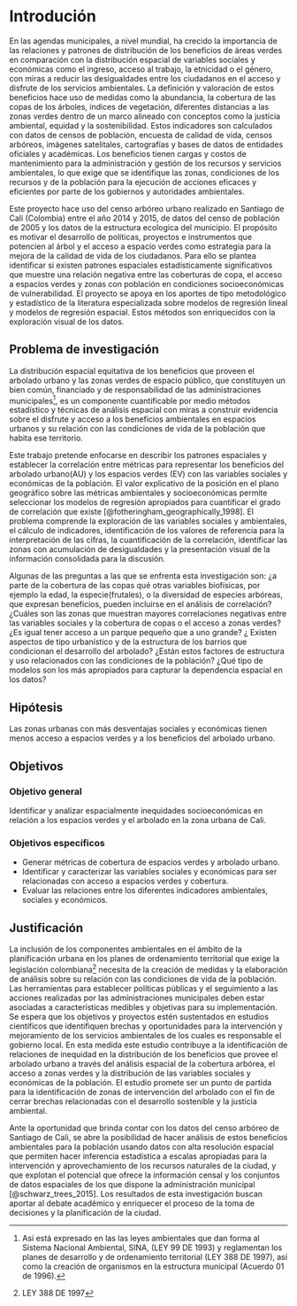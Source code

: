 # Introdución {#intro}

En las agendas municipales, a nivel mundial, ha crecido la importancia de las 
relaciones y patrones de distribución de los beneficios de áreas verdes en 
comparación con la distribución espacial de variables sociales y económicas como
el ingreso, acceso al trabajo, la etnicidad o el género, con miras a reducir las
desigualdades entre los ciudadanos en el acceso y disfrute de los servicios 
ambientales. La definición y valoración de estos beneficios hace uso de medidas 
como la abundancia, la cobertura de las copas de los árboles, índices de 
vegetación,  diferentes distancias a las zonas verdes dentro de un marco 
alineado con conceptos como la justicia ambiental, equidad y la sostenibilidad. 
Estos indicadores son calculados con datos de censos de población, encuesta de 
calidad de vida, censos arbóreos, imágenes satelitales, cartografías y bases de 
datos de entidades oficiales y académicas. Los beneficios tienen cargas y costos
de mantenimiento para la administración y gestión de los recursos y servicios 
ambientales, lo que exige que se identifique las zonas, condiciones de los 
recursos y de la población para la ejecución de acciones eficaces y eficientes 
por parte de los gobiernos y autoridades ambientales.

Este proyecto hace uso del censo arbóreo urbano realizado en Santiago de Cali 
(Colombia) entre el año 2014 y 2015, de datos del censo de población de 2005 y 
los datos de la estructura ecologica del municipio. El propósito es 
motivar el desarrollo de políticas, proyectos e instrumentos que potencien al 
árbol y el acceso a espacio verdes como estrategia para la mejora de la calidad 
de vida de los ciudadanos. Para ello se plantea identificar si existen patrones 
espaciales estadísticamente significativos que muestre una relación negativa 
entre las coberturas de copa, el acceso a espacios verdes y zonas con población 
en condiciones socioeconómicas de vulnerabilidad. El proyecto se apoya en los 
aportes de tipo metodológico y estadístico de la literatura especializada sobre 
modelos de regresión lineal y  modelos de regresión espacial. Estos métodos son 
enriquecidos con la exploración visual de los datos.

## Problema de investigación

La distribución espacial equitativa de los beneficios que proveen el arbolado 
urbano y las zonas verdes de espacio público, que constituyen un bien común, 
financiado y de responsabilidad de las administraciones municipales^[Así está 
expresado en las las leyes ambientales que dan forma al  Sistema Nacional 
Ambiental, SINA, (LEY 99 DE 1993) y reglamentan los planes de desarrollo y de 
ordenamiento territorial (LEY 388 DE 1997), así como la creación de organismos 
en la estructura municipal (Acuerdo 01 de 1996).], es un componente 
cuantificable por medio métodos estadístico y técnicas de análisis espacial con 
miras a construir evidencia sobre el disfrute y acceso a los beneficios 
ambientales en espacios urbanos y su relación con las condiciones de vida de la 
población que habita ese territorio.

Este trabajo pretende enfocarse en describir los patrones espaciales y 
establecer la correlación entre métricas para representar los beneficios del 
arbolado urbano(AU) y los espacios verdes (EV) con las variables sociales y 
económicas de la población. El valor explicativo de la posición en el plano 
geográfico sobre las métricas ambientales y socioeconómicas permite seleccionar 
los modelos de regresión apropiados para cuantificar el grado de correlación que
existe [@fotheringham_geographically_1998]. El problema comprende la exploración
de las variables sociales y ambientales, el cálculo de indicadores, 
identificación de los valores de referencia para la interpretación de las 
cifras, la cuantificación de la correlación, identificar las zonas con 
acumulación de desigualdades y la presentación visual de la información 
consolidada para la discusión.

Algunas de las preguntas a las que se enfrenta esta investigación son: ¿a parte 
de la cobertura de las copas qué otras variables biofísicas, por ejemplo la 
edad, la especie(frutales), o la diversidad de especies arbóreas, que expresan 
beneficios, pueden incluirse en el análisis de correlación? ¿Cuáles son las 
zonas que muestran mayores correlaciones negativas entre las variables sociales 
y la cobertura de copas o el acceso a zonas verdes? ¿Es igual tener acceso a un 
parque pequeño que a uno grande? ¿ Existen aspectos de tipo urbanístico y de la 
estructura de los barrios que condicionan el desarrollo del arbolado? ¿Están 
estos factores de estructura y uso relacionados con las condiciones de la 
población? ¿Qué tipo de modelos son los más apropiados para capturar la dependencia espacial en los datos?

## Hipótesis

Las zonas urbanas con más desventajas sociales y económicas tienen menos acceso 
a espacios verdes y a los beneficios del arbolado urbano.

## Objetivos 

### Objetivo general 

Identificar y analizar espacialmente 
inequidades socioeconómicas en relación a los espacios verdes y el arbolado en 
la zona urbana de Cali.

### Objetivos específicos 

- Generar métricas de cobertura de espacios verdes y 
arbolado urbano. 
- Identificar y caracterizar las variables sociales y 
económicas para ser relacionadas con acceso a espacios verdes y cobertura. 
- Evaluar las relaciones entre los diferentes indicadores ambientales, sociales y 
económicos.

## Justificación

La inclusión de los componentes ambientales en el ámbito de la planificación 
urbana en los planes de ordenamiento territorial que exige la legislación 
colombiana^[LEY 388 DE 1997] necesita de la creación de medidas y la elaboración
de análisis sobre su relación con las condiciones de vida de la población. Las 
herramientas para establecer políticas públicas y el seguimiento a las acciones 
realizadas por las administraciones municipales deben estar asociadas a 
características medibles y objetivas para su implementación. Se espera que los 
objetivos y proyectos estén sustentados en estudios científicos que identifiquen
brechas y oportunidades para la intervención y mejoramiento de los servicios 
ambientales de los cuales es responsable el gobierno local. En esta medida este 
estudio contribuye a la identificación de relaciones de inequidad en la 
distribución de los beneficios que provee el arbolado urbano a través del 
análisis espacial de la cobertura arbórea, el acceso a zonas verdes y la 
distribución de las variables sociales y económicas de la población. El estudio 
promete ser un punto de partida para la identificación de zonas de intervención 
del arbolado con el fin de cerrar brechas relacionadas con el desarrollo 
sostenible y la justicia ambiental.

Ante la oportunidad que brinda contar con los datos del censo arbóreo de 
Santiago de Cali, se abre la posibilidad de hacer análisis de estos beneficios 
ambientales para la población usando datos con alta resolución espacial que 
permiten hacer inferencia estadística a escalas apropiadas para la intervención 
y aprovechamiento de los recursos naturales de la ciudad, y que explotan el 
potencial que ofrece la información censal y los conjuntos de datos espaciales 
de los que dispone la administración municipal [@schwarz_trees_2015]. Los 
resultados de esta investigación buscan aportar al debate académico y enriquecer
el proceso de la toma de decisiones y la planificación de la ciudad.